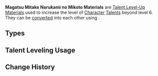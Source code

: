 {{Terminology Infobox
|image        = Enemy Magatsu Mitake Narukami no Mikoto Icon.png
|type         = Item Groups
|type2        = Weekly Boss Drops
|type3        = Talent Level-Up Materials
|source1      = Lv. 70+ [[End of the Oneiric Euthymia]] Reward
}}
'''Magatsu Mitake Narukami no Mikoto Materials''' are [[Talent Level-Up Materials]] used to increase the level of [[Character]] [[Talents]] beyond level 6. They can be [[converting|converted]] into each other using {{Item|Dream Solvent}}.

==Types==
{{Items by Category List|Magatsu Mitake Narukami no Mikoto Materials}}

==Talent Leveling Usage==
{{Talent Leveling Usage|item=Mudra of the Malefic General}}
{{Talent Leveling Usage|item=Tears of the Calamitous God}}
{{Talent Leveling Usage|item=The Meaning of Aeons}}

==Change History==
{{Change History|2.5}}
[[Category:Magatsu Mitake Narukami no Mikoto Materials| ]]